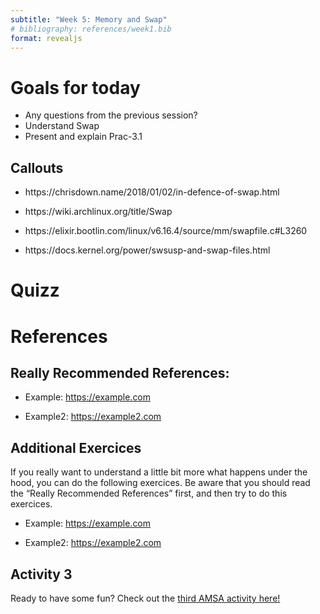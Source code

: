 ```yaml
---
subtitle: "Week 5: Memory and Swap"
# bibliography: references/week1.bib
format: revealjs
---
```


# Goals for today

-   Any questions from the previous session?
-   Understand Swap
-   Present and explain Prac-3.1

## Callouts {.smaller}

- https://chrisdown.name/2018/01/02/in-defence-of-swap.html

- https://wiki.archlinux.org/title/Swap

- https://elixir.bootlin.com/linux/v6.16.4/source/mm/swapfile.c#L3260

- https://docs.kernel.org/power/swsusp-and-swap-files.html

# Quizz

# References

## Really Recommended References: {.smaller}

-   Example: <https://example.com>

-   Example2: <https://example2.com>

## Additional Exercices {.smaller}

If you really want to understand a little bit more what happens under the hood, you can do the following exercices. Be aware that you should read the "Really Recommended References" first, and then try to do this exercices.

-   Example: <https://example.com>

-   Example2: <https://example2.com>

## Activity 3 {.smaller}

Ready to have some fun? Check out the [third AMSA activity here!](/activities/act-3.qmd)
